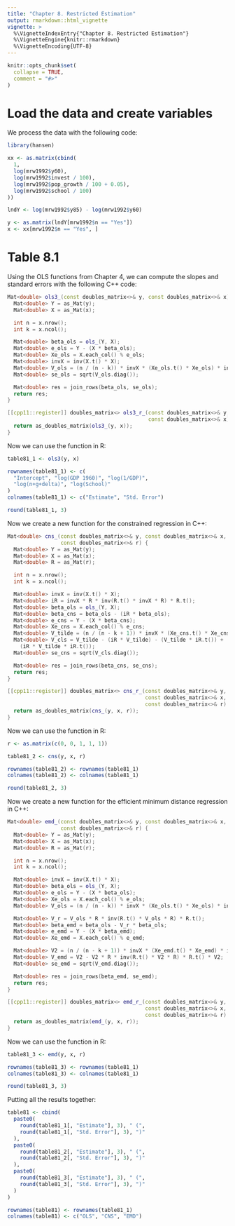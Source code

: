 ```yaml
---
title: "Chapter 8. Restricted Estimation"
output: rmarkdown::html_vignette
vignette: >
  %\VignetteIndexEntry{"Chapter 8. Restricted Estimation"}
  %\VignetteEngine{knitr::rmarkdown}
  %\VignetteEncoding{UTF-8}
---
```


```r
knitr::opts_chunk$set(
  collapse = TRUE,
  comment = "#>"
)
```

# Load the data and create variables

We process the data with the following code:

```r
library(hansen)

xx <- as.matrix(cbind(
  1,
  log(mrw1992$y60),
  log(mrw1992$invest / 100),
  log(mrw1992$pop_growth / 100 + 0.05),
  log(mrw1992$school / 100)
))

lndY <- log(mrw1992$y85) - log(mrw1992$y60)

y <- as.matrix(lndY[mrw1992$n == "Yes"])
x <- xx[mrw1992$n == "Yes", ]
```

# Table 8.1

Using the OLS functions from Chapter 4, we can compute the slopes and standard
errors with the following C++ code:

```cpp
Mat<double> ols3_(const doubles_matrix<>& y, const doubles_matrix<>& x) {
  Mat<double> Y = as_Mat(y);
  Mat<double> X = as_Mat(x);

  int n = x.nrow();
  int k = x.ncol();

  Mat<double> beta_ols = ols_(Y, X);
  Mat<double> e_ols = Y - (X * beta_ols);
  Mat<double> Xe_ols = X.each_col() % e_ols;
  Mat<double> invX = inv(X.t() * X);
  Mat<double> V_ols = (n / (n - k)) * invX * (Xe_ols.t() * Xe_ols) * invX;
  Mat<double> se_ols = sqrt(V_ols.diag());

  Mat<double> res = join_rows(beta_ols, se_ols);
  return res;
}

[[cpp11::register]] doubles_matrix<> ols3_r_(const doubles_matrix<>& y,
                                             const doubles_matrix<>& x) {
  return as_doubles_matrix(ols3_(y, x));
}
```

Now we can use the function in R:

```r
table81_1 <- ols3(y, x)

rownames(table81_1) <- c(
  "Intercept", "log(GDP 1960)", "log(1/GDP)",
  "log(n+g+delta)", "log(School)"
)
colnames(table81_1) <- c("Estimate", "Std. Error")

round(table81_1, 3)
```

Now we create a new function for the constrained regression in C++:

```cpp
Mat<double> cns_(const doubles_matrix<>& y, const doubles_matrix<>& x,
                 const doubles_matrix<>& r) {
  Mat<double> Y = as_Mat(y);
  Mat<double> X = as_Mat(x);
  Mat<double> R = as_Mat(r);

  int n = x.nrow();
  int k = x.ncol();

  Mat<double> invX = inv(X.t() * X);
  Mat<double> iR = invX * R * inv(R.t() * invX * R) * R.t();
  Mat<double> beta_ols = ols_(Y, X);
  Mat<double> beta_cns = beta_ols - (iR * beta_ols);
  Mat<double> e_cns = Y - (X * beta_cns);
  Mat<double> Xe_cns = X.each_col() % e_cns;
  Mat<double> V_tilde = (n / (n - k + 1)) * invX * (Xe_cns.t() * Xe_cns) * invX;
  Mat<double> V_cls = V_tilde - (iR * V_tilde) - (V_tilde * iR.t()) +
    (iR * V_tilde * iR.t());
  Mat<double> se_cns = sqrt(V_cls.diag());

  Mat<double> res = join_rows(beta_cns, se_cns);
  return res;
}

[[cpp11::register]] doubles_matrix<> cns_r_(const doubles_matrix<>& y,
                                            const doubles_matrix<>& x,
                                            const doubles_matrix<>& r) {
  return as_doubles_matrix(cns_(y, x, r));
}
```

Now we can use the function in R:

```r
r <- as.matrix(c(0, 0, 1, 1, 1))

table81_2 <- cns(y, x, r)

rownames(table81_2) <- rownames(table81_1)
colnames(table81_2) <- colnames(table81_1)

round(table81_2, 3)
```

Now we create a new function for the efficient minimum distance regression in
C++:

```cpp
Mat<double> emd_(const doubles_matrix<>& y, const doubles_matrix<>& x,
                 const doubles_matrix<>& r) {
  Mat<double> Y = as_Mat(y);
  Mat<double> X = as_Mat(x);
  Mat<double> R = as_Mat(r);

  int n = x.nrow();
  int k = x.ncol();

  Mat<double> invX = inv(X.t() * X);
  Mat<double> beta_ols = ols_(Y, X);
  Mat<double> e_ols = Y - (X * beta_ols);
  Mat<double> Xe_ols = X.each_col() % e_ols;
  Mat<double> V_ols = (n / (n - k)) * invX * (Xe_ols.t() * Xe_ols) * invX;

  Mat<double> V_r = V_ols * R * inv(R.t() * V_ols * R) * R.t();
  Mat<double> beta_emd = beta_ols - V_r * beta_ols;
  Mat<double> e_emd = Y - (X * beta_emd);
  Mat<double> Xe_emd = X.each_col() % e_emd;

  Mat<double> V2 = (n / (n - k + 1)) * invX * (Xe_emd.t() * Xe_emd) * invX;
  Mat<double> V_emd = V2 - V2 * R * inv(R.t() * V2 * R) * R.t() * V2;
  Mat<double> se_emd = sqrt(V_emd.diag());

  Mat<double> res = join_rows(beta_emd, se_emd);
  return res;
}

[[cpp11::register]] doubles_matrix<> emd_r_(const doubles_matrix<>& y,
                                            const doubles_matrix<>& x,
                                            const doubles_matrix<>& r) {
  return as_doubles_matrix(emd_(y, x, r));
}
```

Now we can use the function in R:

```r
table81_3 <- emd(y, x, r)

rownames(table81_3) <- rownames(table81_1)
colnames(table81_3) <- colnames(table81_1)

round(table81_3, 3)
```

Putting all the results together:

```r
table81 <- cbind(
  paste0(
    round(table81_1[, "Estimate"], 3), " (",
    round(table81_1[, "Std. Error"], 3), ")"
  ),
  paste0(
    round(table81_2[, "Estimate"], 3), " (",
    round(table81_2[, "Std. Error"], 3), ")"
  ),
  paste0(
    round(table81_3[, "Estimate"], 3), " (",
    round(table81_3[, "Std. Error"], 3), ")"
  )
)

rownames(table81) <- rownames(table81_1)
colnames(table81) <- c("OLS", "CNS", "EMD")
```
